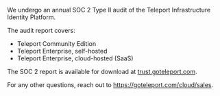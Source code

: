 We undergo an annual SOC 2 Type II audit of the Teleport Infrastructure Identity Platform.

The audit report covers:

- Teleport Community Edition
- Teleport Enterprise, self-hosted
- Teleport Enterprise, cloud-hosted (SaaS)

The SOC 2 report is available for download at
[trust.goteleport.com](https://trust.goteleport.com).

For any other questions, reach out to https://goteleport.com/cloud/sales.
